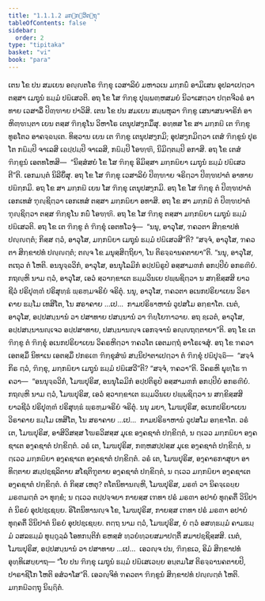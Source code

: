 ```yaml
---
title: "1.1.1.2 ມກ຺ກຏີວຕ຺ຖຸ"
tableOfContents: false
sidebar:
  order: 2
type: "tipitaka"
basket: "vi"
book: "para"
---
```



<DynamicBreadcrumb />

<Division number="40" book="para">

<Paragraph number="75" book="para">
ເຕນ ໂຂ ປນ ສມເຍນ ອຎ຺ຎຕໂຣ ຠິກ຺ຂຸ ເວສາລິຍໍ ມຫາວເນ ມກ຺ກຏິໍ ອາມິເສນ ອຸປລາເປຕ຺ວາ ຕສ຺ສາ ເມຖຸນໍ ຘມ຺ມໍ ປຏິເສວຕິ. ອຖ ໂຂ ໂສ ຠິກ຺ຂຸ ປຸພ຺ພຓ຺ຫສມຍໍ ນິວາເສຕ຺ວາ ປຕ຺ຕຈີວຣໍ ອາທາຍ ເວສາລິໍ ປິຓ຺ຑາຍ ປາວິສິ. ເຕນ ໂຂ ປນ ສມເຍນ ສມ຺ພຫຸລາ ຠິກ຺ຂູ ເສນາສນຈາຣິກໍ ອາຫິຓ຺ຑນ຺ຕາ ເຍນ ຕສ຺ສ ຠິກ຺ຂຸໂນ ວິຫາໂຣ ເຕນຸປສງ຺ກມິໍສຸ. ອທ຺ທສ ໂຂ ສາ ມກ຺ກຏີ ເຕ ຠິກ຺ຂູ ທູຣໂຕວ ອາຄຈ຺ຉນ຺ເຕ. ທິສ຺ວານ ເຍນ ເຕ ຠິກ຺ຂູ ເຕນຸປສງ຺ກມິ; ອຸປສງ຺ກມິຕ຺ວາ ເຕສໍ ຠິກ຺ຂູນໍ ປຸຣໂຕ ກຏິມ຺ປິ ຈາເລສິ ເຉປ຺ປມ຺ປິ ຈາເລສິ, ກຏິມ຺ປິ ໂອຑ຺ຑິ, ນິມິຕ຺ຕມ຺ປິ ອກາສິ. ອຖ ໂຂ ເຕສໍ ຠິກ຺ຂູນໍ ເອຕທໂຫສິ—  “ນິສ຺ສໍສຍໍ ໂຂ ໂສ ຠິກ຺ຂຸ ອິມິສ຺ສາ ມກ຺ກຏິຍາ ເມຖຸນໍ ຘມ຺ມໍ ປຏິເສວຕີ”ຕິ. ເອກມນ຺ຕໍ ນິລີຍິໍສຸ. ອຖ ໂຂ ໂສ ຠິກ຺ຂຸ ເວສາລິຍໍ ປິຓ຺ຑາຍ ຈຣິຕ຺ວາ ປິຓ຺ຑປາຕໍ ອາທາຍ ປຏິກ຺ກມິ.
</Paragraph>

</Division>
<Division number="41" book="para">

<Paragraph number="76" book="para">
ອຖ ໂຂ ສາ ມກ຺ກຏີ ເຍນ ໂສ ຠິກ຺ຂຸ ເຕນຸປສງ຺ກມິ. ອຖ ໂຂ ໂສ ຠິກ຺ຂຸ ຕໍ ປິຓ຺ຑປາຕໍ ເອກເທສໍ ຠຸຎ຺ຊິຕ຺ວາ ເອກເທສໍ ຕສ຺ສາ ມກ຺ກຏິຍາ ອທາສິ. ອຖ ໂຂ ສາ ມກ຺ກຏີ ຕໍ ປິຓ຺ຑປາຕໍ ຠຸຎ຺ຊິຕ຺ວາ ຕສ຺ສ ຠິກ຺ຂຸໂນ ກຏິໍ ໂອຑ຺ຑິ. ອຖ ໂຂ ໂສ ຠິກ຺ຂຸ ຕສ຺ສາ ມກ຺ກຏິຍາ ເມຖຸນໍ ຘມ຺ມໍ ປຏິເສວຕິ.
</Paragraph>

<Paragraph number="77" book="para">
ອຖ ໂຂ ເຕ ຠິກ຺ຂູ ຕໍ ຠິກ຺ຂຸໍ ເອຕທໂວຈຸໍ—  “ນນຸ, ອາວຸໂສ, ຠຄວຕາ ສິກ຺ຂາປທໍ ປຎ຺ຎຕ຺ຕໍ; ກິສ຺ສ ຕ຺ວໍ, ອາວຸໂສ, ມກ຺ກຏິຍາ ເມຖຸນໍ ຘມ຺ມໍ ປຏິເສວສີ”ຕິ? “ສຈ຺ຈໍ, ອາວຸໂສ, ຠຄວຕາ ສິກ຺ຂາປທໍ ປຎ຺ຎຕ຺ຕໍ; ຕຎ຺ຈ ໂຂ ມນຸສ຺ສິຕ຺ຖິຍາ, ໂນ ຕິຣຈ຺ຉານຄຕາຍາ”ຕິ. “ນນຸ, ອາວຸໂສ, ຕເຖວ ຕໍ ໂຫຕິ. ອນນຸຈ຺ຉວິກໍ, ອາວຸໂສ, ອນນຸໂລມິກໍ ອປ຺ປຏິຣູປໍ ອສ຺ສາມຓກໍ ອກປ຺ປິຍໍ ອກຣຓີຍໍ. ກຖຎ຺ຫິ ນາມ ຕ຺ວໍ, ອາວຸໂສ, ເອວໍ ສ຺ວາກ຺ຂາເຕ ຘມ຺ມວິນເຍ ປພ຺ພຊິຕ຺ວາ ນ ສກ຺ຂິສ຺ສສິ ຍາວຊີວໍ ປຣິປຸຓ຺ຓໍ ປຣິສຸທ຺ຘໍ ພ຺ຣຫ຺ມຈຣິຍໍ ຈຣິຕຸໍ. ນນຸ, ອາວຸໂສ, ຠຄວຕາ ອເນກປຣິຍາເຍນ ວິຣາຄາຍ ຘມ຺ໂມ ເທສິໂຕ, ໂນ ສຣາຄາຍ …ເປ…  ກາມປຣິຬາຫານໍ ວູປສໂມ ອກ຺ຂາໂຕ. ເນຕໍ, ອາວຸໂສ, ອປ຺ປສນ຺ນານໍ ວາ ປສາທາຍ ປສນ຺ນານໍ ວາ ຠິຍ຺ໂຍຠາວາຍ. ອຖ ຂ຺ເວຕໍ, ອາວຸໂສ, ອປ຺ປສນ຺ນານຎ຺ເຈວ ອປ຺ປສາທາຍ, ປສນ຺ນານຎ຺ຈ ເອກຈ຺ຈານໍ ອຎ຺ຎຖຕ຺ຕາຍາ”ຕິ. ອຖ ໂຂ ເຕ ຠິກ຺ຂູ ຕໍ ຠິກ຺ຂຸໍ ອເນກປຣິຍາເຍນ ວິຄຣຫິຕ຺ວາ ຠຄວໂຕ ເອຕມຕ຺ຖໍ ອາໂຣເຈສຸໍ.
</Paragraph>

</Division>
<Division number="42" book="para">

<Paragraph number="78" book="para">
ອຖ ໂຂ ຠຄວາ ເອຕສ຺ມິໍ ນິທາເນ ເອຕສ຺ມິໍ ປກຣເຓ ຠິກ຺ຂຸສໍຆໍ ສນ຺ນິປາຕາເປຕ຺ວາ ຕໍ ຠິກ຺ຂຸໍ ປຏິປຸຈ຺ຉິ—  “ສຈ຺ຈໍ ກິຣ ຕ຺ວໍ, ຠິກ຺ຂຸ, ມກ຺ກຏິຍາ ເມຖຸນໍ ຘມ຺ມໍ ປຏິເສວີ”ຕິ? “ສຈ຺ຈໍ, ຠຄວາ”ຕິ. ວິຄຣຫິ ພຸທ຺ໂຘ ຠຄວາ—  “ອນນຸຈ຺ຉວິກໍ, ໂມຆປຸຣິສ, ອນນຸໂລມິກໍ ອປ຺ປຕິຣູປໍ ອສ຺ສາມຓກໍ ອກປ຺ປິຍໍ ອກຣຓີຍໍ. ກຖຎ຺ຫິ ນາມ ຕ຺ວໍ, ໂມຆປຸຣິສ, ເອວໍ ສ຺ວາກ຺ຂາເຕ ຘມ຺ມວິນເຍ ປພ຺ພຊິຕ຺ວາ ນ ສກ຺ຂິສ຺ສສິ ຍາວຊີວໍ ປຣິປຸຓ຺ຓໍ ປຣິສຸທ຺ຘໍ ພ຺ຣຫ຺ມຈຣິຍໍ ຈຣິຕຸໍ. ນນຸ ມຍາ, ໂມຆປຸຣິສ, ອເນກປຣິຍາເຍນ ວິຣາຄາຍ ຘມ຺ໂມ ເທສິໂຕ, ໂນ ສຣາຄາຍ …ເປ…  ກາມປຣິຬາຫານໍ ວູປສໂມ ອກ຺ຂາໂຕ. ວຣໍ ເຕ, ໂມຆປຸຣິສ, ອາສິວິສສ຺ສ ໂຆຣວິສສ຺ສ ມຸເຂ ອງ຺ຄຊາຕໍ ປກ຺ຂິຕ຺ຕໍ, ນ ຕ຺ເວວ ມກ຺ກຏິຍາ ອງ຺ຄຊາເຕ ອງ຺ຄຊາຕໍ ປກ຺ຂິຕ຺ຕໍ. ວຣໍ ເຕ, ໂມຆປຸຣິສ, ກຓ຺ຫສປ຺ປສ຺ສ ມຸເຂ ອງ຺ຄຊາຕໍ ປກ຺ຂິຕ຺ຕໍ, ນ ຕ຺ເວວ ມກ຺ກຏິຍາ ອງ຺ຄຊາເຕ ອງ຺ຄຊາຕໍ ປກ຺ຂິຕ຺ຕໍ. ວຣໍ ເຕ, ໂມຆປຸຣິສ, ອງ຺ຄາຣກາສຸຍາ ອາທິຕ຺ຕາຍ ສມ຺ປຊ຺ຊລິຕາຍ ສໂຊຕິຠູຕາຍ ອງ຺ຄຊາຕໍ ປກ຺ຂິຕ຺ຕໍ, ນ ຕ຺ເວວ ມກ຺ກຏິຍາ ອງ຺ຄຊາເຕ ອງ຺ຄຊາຕໍ ປກ຺ຂິຕ຺ຕໍ. ຕໍ ກິສ຺ສ ເຫຕຸ? ຕໂຕນິທານຎ຺ຫິ, ໂມຆປຸຣິສ, ມຣຓໍ ວາ ນິຄຈ຺ເຉຍ຺ຍ ມຣຓມຕ຺ຕໍ ວາ ທຸກ຺ຂໍ; ນ ຕ຺ເວວ ຕປ຺ປຈ຺ຈຍາ ກາຍສ຺ສ ເຠທາ ປຣໍ ມຣຓາ ອປາຍໍ ທຸຄ຺ຄຕິໍ ວິນິປາຕໍ ນິຣຍໍ ອຸປປຊ຺ເຊຍ຺ຍ. ອິໂຕນິທານຎ຺ຈ ໂຂ, ໂມຆປຸຣິສ, ກາຍສ຺ສ ເຠທາ ປຣໍ ມຣຓາ ອປາຍໍ ທຸຄ຺ຄຕິໍ ວິນິປາຕໍ ນິຣຍໍ ອຸປປຊ຺ເຊຍ຺ຍ. ຕຕ຺ຖ ນາມ ຕ຺ວໍ, ໂມຆປຸຣິສ, ຍໍ ຕ຺ວໍ ອສທ຺ຘມ຺ມໍ ຄາມຘມ຺ມໍ ວສລຘມ຺ມໍ ທຸຏ຺ຐຸລ຺ລໍ ໂອທກນ຺ຕິກໍ ຣຫສ຺ສໍ ທ຺ວຍໍທ຺ວຍສມາປຕ຺ຕິໍ ສມາປຊ຺ຊິສ຺ສສິ. ເນຕໍ, ໂມຆປຸຣິສ, ອປ຺ປສນ຺ນານໍ ວາ ປສາທາຍ …ເປ…  ເອວຎ຺ຈ ປນ, ຠິກ຺ຂເວ, ອິມໍ ສິກ຺ຂາປທໍ ອຸທ຺ທິເສຍ຺ຍາຖ—
</Paragraph>

<Paragraph number="79" book="para">
<Emphasis>“ໂຍ ປນ ຠິກ຺ຂຸ ເມຖຸນໍ ຘມ຺ມໍ ປຏິເສເວຍ຺ຍ ອນ຺ຕມໂສ ຕິຣຈ຺ຉານຄຕາຍປິ, ປາຣາຊິໂກ ໂຫຕິ ອສໍວາໂສ”</Emphasis>ຕິ.
</Paragraph>

<Paragraph number="80" book="para">
ເອວຎ຺ຈິທໍ ຠຄວຕາ ຠິກ຺ຂູນໍ ສິກ຺ຂາປທໍ ປຎ຺ຎຕ຺ຕໍ ໂຫຕິ.

</Paragraph>
</Division>

<Paragraph number="81" type="center" book="para">
ມກ຺ກຏີວຕ຺ຖຸ ນິຏ຺ຐິຕໍ.
</Paragraph>